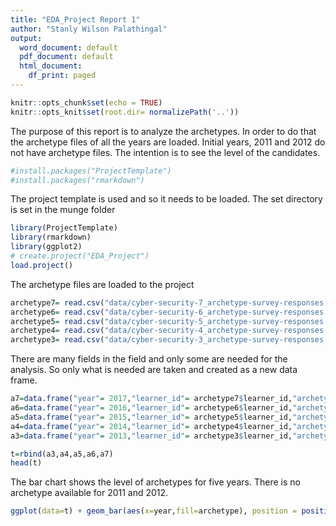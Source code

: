 ---
title: "EDA_Project Report 1"
author: "Stanly Wilson Palathingal"
output:
  word_document: default
  pdf_document: default
  html_document:
    df_print: paged
---

```{r setup, include=FALSE}
knitr::opts_chunk$set(echo = TRUE)
knitr::opts_knit$set(root.dir= normalizePath('..'))
```
The purpose of this report is to analyze the archetypes. In order to do that the archetype files of all the years are loaded. Initial years, 2011 and 2012 do not have archetype files. The intention is to see the level of the candidates.

```{r Installation of packages, message=FALSE,include=FALSE}
#install.packages("ProjectTemplate")
#install.packages("rmarkdown")
```

The project template is used and so it needs to be loaded. The set directory is set in the munge folder
```{r Load library and create the project, message=FALSE}
library(ProjectTemplate)
library(rmarkdown)
library(ggplot2)
# create.project("EDA_Project")  
load.project()
```

The archetype files are loaded to the project

```{r Loading the archetypr datasets}

archetype7= read.csv("data/cyber-security-7_archetype-survey-responses.csv")
archetype6= read.csv("data/cyber-security-6_archetype-survey-responses.csv")
archetype5= read.csv("data/cyber-security-5_archetype-survey-responses.csv")
archetype4= read.csv("data/cyber-security-4_archetype-survey-responses.csv")
archetype3= read.csv("data/cyber-security-3_archetype-survey-responses.csv")

```

There are many fields in the field and only some are needed for the analysis. So only what is needed are taken and created as a new data frame.

```{r extracting the archetype and making new frame}
a7=data.frame("year"= 2017,"learner_id"= archetype7$learner_id,"archetype"= archetype7$archetype)
a6=data.frame("year"= 2016,"learner_id"= archetype6$learner_id,"archetype"= archetype6$archetype)
a5=data.frame("year"= 2015,"learner_id"= archetype5$learner_id,"archetype"= archetype5$archetype)
a4=data.frame("year"= 2014,"learner_id"= archetype4$learner_id,"archetype"= archetype4$archetype)
a3=data.frame("year"= 2013,"learner_id"= archetype3$learner_id,"archetype"= archetype3$archetype)

t=rbind(a3,a4,a5,a6,a7)
head(t)

```

The bar chart shows the level of archetypes for five years. There is no archetype available for 2011 and 2012.

```{r plotting the graph, fig.height=7,fig.width= 14}

ggplot(data=t) + geom_bar(aes(x=year,fill=archetype), position = position_dodge(preserve = 'single')) 


```


